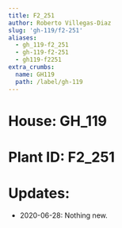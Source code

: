 ```yaml
---
title: F2_251
author: Roberto Villegas-Diaz
slug: 'gh-119/f2-251'
aliases:
  - gh_119-f2_251
  - gh-119-f2-251
  - gh119-f2251
extra_crumbs:
  name: GH119
  path: /label/gh-119
---
```


# **House**: GH_119
# **Plant ID**: F2_251
# **Updates**: 
 - 2020-06-28: Nothing new.
